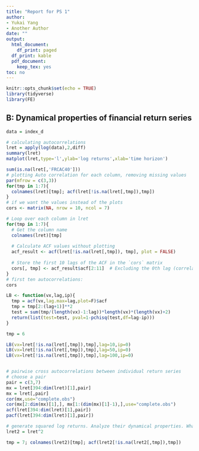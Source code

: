 ```yaml
---
title: "Report for PS 1"
author:
- Yukai Yang
- Another Author
date: ""
output:
  html_document:
    df_print: paged
  df_print: kable
  pdf_document:
    keep_tex: yes
toc: no
---
```


```r
knitr::opts_chunk$set(echo = TRUE)
library(tidyverse)
library(FE)
```


##  B: Dynamical properties of financial return series

```r
data = index_d
```

```r
# calculating autocorrelations
lret = apply(log(data),2,diff)
summary(lret)
matplot(lret,type='l',ylab='log returns',xlab='time horizon')

sum(is.na(lret[,'FRCAC40']))
# plotting Auto correlation for each column, removing missing values
par(mfrow = c(3,3))
for(tmp in 1:7){
  colnames(lret)[tmp]; acf(lret[!is.na(lret[,tmp]),tmp])
}
# if we want the values instead of the plots
cors <- matrix(NA, nrow = 10, ncol = 7)  

# Loop over each column in lret
for(tmp in 1:7){
  # Get the column name
  colnames(lret)[tmp]
  
  # Calculate ACF values without plotting
  acf_result <- acf(lret[!is.na(lret[,tmp]), tmp], plot = FALSE)
  
  # Store the first 10 lags of the ACF in the `cors` matrix
  cors[, tmp] <- acf_result$acf[2:11]  # Excluding the 0th lag (correlation with itself)
}
# first ten autocorrelations:
cors

```

```r
LB <- function(vx,lag,ip){
  tmp = acf(vx,lag.max=lag,plot=F)$acf
  tmp = tmp[2:(lag+1)]**2
  test = sum(tmp/(length(vx)-1:lag))*length(vx)*(length(vx)+2)
  return(list(test=test, pval=1-pchisq(test,df=lag-ip)))
}

tmp = 6

LB(vx=lret[!is.na(lret[,tmp]),tmp],lag=10,ip=0)
LB(vx=lret[!is.na(lret[,tmp]),tmp],lag=50,ip=0)
LB(vx=lret[!is.na(lret[,tmp]),tmp],lag=100,ip=0)



```

```r
# pairwise cross autocorrelations between individual return series
# choose a pair
pair = c(3,7)
mx = lret[394:dim(lret)[1],pair]
mx = lret[,pair]
cor(mx,use="complete.obs")
cor(mx[2:dim(mx)[1],], mx[1:(dim(mx)[1]-1),],use="complete.obs")
acf(lret[394:dim(lret)[1],pair])
pacf(lret[394:dim(lret)[1],pair])

# generate squared log returns. Analyze their dynamical properties. What do you find? 
lret2 = lret^2

tmp = 7; colnames(lret2)[tmp]; acf(lret2[!is.na(lret2[,tmp]),tmp])
```

